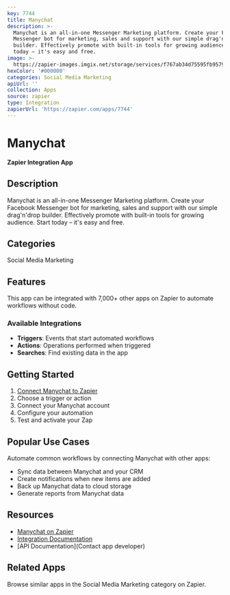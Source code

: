 ```yaml
---
key: 7744
title: Manychat
description: >-
  Manychat is an all-in-one Messenger Marketing platform. Create your Facebook
  Messenger bot for marketing, sales and support with our simple drag'n'drop
  builder. Effectively promote with built-in tools for growing audience. Start
  today – it's easy and free.
image: >-
  https://zapier-images.imgix.net/storage/services/f767ab34d75595fb9579616f845b429c.png?auto=format%2Ccompress&ixlib=python-3.0.0&q=50
hexColor: '#000000'
categories: Social Media Marketing
apiUrl: ''
collection: Apps
source: zapier
type: Integration
zapierUrl: 'https://zapier.com/apps/7744'
---
```

# Manychat

**Zapier Integration App**

## Description

Manychat is an all-in-one Messenger Marketing platform. Create your Facebook Messenger bot for marketing, sales and support with our simple drag'n'drop builder. Effectively promote with built-in tools for growing audience. Start today – it's easy and free.

## Categories

Social Media Marketing

## Features

This app can be integrated with 7,000+ other apps on Zapier to automate workflows without code.

### Available Integrations

- **Triggers**: Events that start automated workflows
- **Actions**: Operations performed when triggered
- **Searches**: Find existing data in the app

## Getting Started

1. [Connect Manychat to Zapier](https://zapier.com/apps/7744)
2. Choose a trigger or action
3. Connect your Manychat account
4. Configure your automation
5. Test and activate your Zap

## Popular Use Cases

Automate common workflows by connecting Manychat with other apps:

- Sync data between Manychat and your CRM
- Create notifications when new items are added
- Back up Manychat data to cloud storage
- Generate reports from Manychat data

## Resources

- [Manychat on Zapier](https://zapier.com/apps/7744)
- [Integration Documentation](https://zapier.com/apps/7744/integrations)
- [API Documentation](Contact app developer)

## Related Apps

Browse similar apps in the Social Media Marketing category on Zapier.
